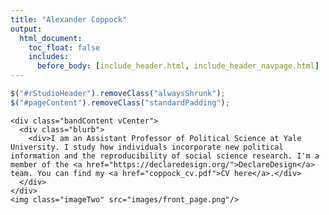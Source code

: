 ```yaml
---
title: "Alexander Coppock"
output:
  html_document:
    toc_float: false
    includes:
      before_body: [include_header.html, include_header_navpage.html]
---
```



```js
$("#rStudioHeader").removeClass("alwaysShrunk");
$("#pageContent").removeClass("standardPadding");
```

<!--html_preserve-->
<div id="homeContent">
  <div class="band full blue first leftText">
    <div class="bandContent vCenter">
      <div class="blurb">
        <div>I am an Assistant Professor of Political Science at Yale University. I study how individuals incorporate new political information and the reproducibility of social science research. I'm a member of the <a href="https://declaredesign.org/">DeclareDesign</a> team. You can find my <a href="coppock_cv.pdf">CV here</a>.</div>
      </div>
    </div>
    <img class="imageTwo" src="images/front_page.png"/>
  </div>
</div>
<!--/html_preserve-->